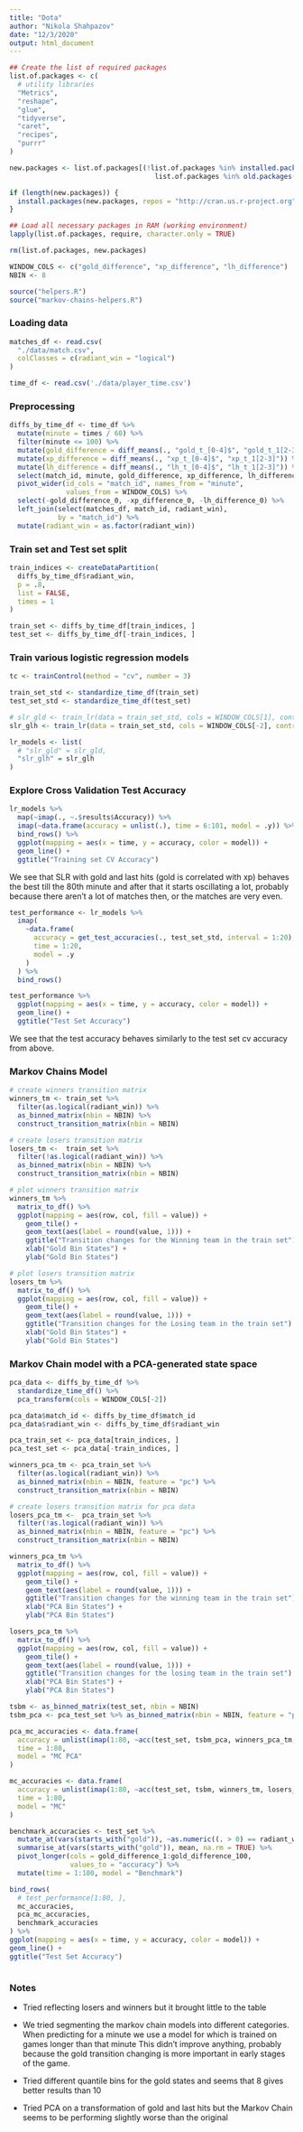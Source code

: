 ```yaml
---
title: "Dota"
author: "Nikola Shahpazov"
date: "12/3/2020"
output: html_document
---
```


```r
## Create the list of required packages
list.of.packages <- c(
  # utility libraries
  "Metrics",
  "reshape",
  "glue",
  "tidyverse",
  "caret",
  "recipes",
  "purrr"
)

new.packages <- list.of.packages[(!list.of.packages %in% installed.packages() |
                                    list.of.packages %in% old.packages()[ ,"Package"])]

if (length(new.packages)) {
  install.packages(new.packages, repos = "http://cran.us.r-project.org")
}

## Load all necessary packages in RAM (working environment)
lapply(list.of.packages, require, character.only = TRUE)

rm(list.of.packages, new.packages)
```

```r
WINDOW_COLS <- c("gold_difference", "xp_difference", "lh_difference")
NBIN <- 8
```

```r
source("helpers.R")
source("markov-chains-helpers.R")
```

### Loading data
```r
matches_df <- read.csv(
  "./data/match.csv",
  colClasses = c(radiant_win = "logical")
)

time_df <- read.csv('./data/player_time.csv')
```

### Preprocessing

```r
diffs_by_time_df <- time_df %>%
  mutate(minute = times / 60) %>%
  filter(minute <= 100) %>%
  mutate(gold_difference = diff_means(., "gold_t_[0-4]$", "gold_t_1[2-3]")) %>%
  mutate(xp_difference = diff_means(., "xp_t_[0-4]$", "xp_t_1[2-3]")) %>%
  mutate(lh_difference = diff_means(., "lh_t_[0-4]$", "lh_t_1[2-3]")) %>%
  select(match_id, minute, gold_difference, xp_difference, lh_difference) %>%
  pivot_wider(id_cols = "match_id", names_from = "minute",
              values_from = WINDOW_COLS) %>%
  select(-gold_difference_0, -xp_difference_0, -lh_difference_0) %>%
  left_join(select(matches_df, match_id, radiant_win),
            by = "match_id") %>%
  mutate(radiant_win = as.factor(radiant_win))
```

### Train set and Test set split

```r
train_indices <- createDataPartition(
  diffs_by_time_df$radiant_win,
  p = .8,
  list = FALSE,
  times = 1
)

train_set <- diffs_by_time_df[train_indices, ]
test_set <- diffs_by_time_df[-train_indices, ]
```

### Train various logistic regression models

```r
tc <- trainControl(method = "cv", number = 3)

train_set_std <- standardize_time_df(train_set)
test_set_std <- standardize_time_df(test_set)

# slr_gld <- train_lr(data = train_set_std, cols = WINDOW_COLS[1], control = tc)
slr_glh <- train_lr(data = train_set_std, cols = WINDOW_COLS[-2], control = tc)

lr_models <- list(
  # "slr_gld" = slr_gld,
  "slr_glh" = slr_glh
)
```

### Explore Cross Validation Test Accuracy

```r
lr_models %>%
  map(~imap(., ~.$results$Accuracy)) %>%
  imap(~data.frame(accuracy = unlist(.), time = 6:101, model = .y)) %>%
  bind_rows() %>%
  ggplot(mapping = aes(x = time, y = accuracy, color = model)) +
  geom_line() +
  ggtitle("Training set CV Accuracy")
```

We see that SLR with gold and last hits (gold is correlated with xp) behaves the best till the 
80th minute and after that it starts oscillating a lot, probably because 
there aren't a lot of matches then, or the matches are very even.

```r
test_performance <- lr_models %>%
  imap(
    ~data.frame(
      accuracy = get_test_accuracies(., test_set_std, interval = 1:20),
      time = 1:20,
      model = .y
    )
  ) %>%
  bind_rows()

test_performance %>%
  ggplot(mapping = aes(x = time, y = accuracy, color = model)) +
  geom_line() +
  ggtitle("Test Set Accuracy")
```
We see that the test accuracy behaves similarly to the test set cv accuracy from above.

### Markov Chains Model
```r
# create winners transition matrix
winners_tm <- train_set %>%
  filter(as.logical(radiant_win)) %>%
  as_binned_matrix(nbin = NBIN) %>%
  construct_transition_matrix(nbin = NBIN)

# create losers transition matrix
losers_tm <-  train_set %>%
  filter(!as.logical(radiant_win)) %>%
  as_binned_matrix(nbin = NBIN) %>%
  construct_transition_matrix(nbin = NBIN)

# plot winners transition matrix
winners_tm %>%
  matrix_to_df() %>%
  ggplot(mapping = aes(row, col, fill = value)) +
    geom_tile() +
    geom_text(aes(label = round(value, 1))) +
    ggtitle("Transition changes for the Winning team in the train set") +
    xlab("Gold Bin States") +
    ylab("Gold Bin States")

# plot losers transition matrix
losers_tm %>%
  matrix_to_df() %>%
  ggplot(mapping = aes(row, col, fill = value)) + 
    geom_tile() +
    geom_text(aes(label = round(value, 1))) +
    ggtitle("Transition changes for the Losing team in the train set") +
    xlab("Gold Bin States") +
    ylab("Gold Bin States")
```


### Markov Chain model with a PCA-generated state space
```r
pca_data <- diffs_by_time_df %>%
  standardize_time_df() %>%
  pca_transform(cols = WINDOW_COLS[-2])

pca_data$match_id <- diffs_by_time_df$match_id
pca_data$radiant_win <- diffs_by_time_df$radiant_win

pca_train_set <- pca_data[train_indices, ]
pca_test_set <- pca_data[-train_indices, ]

winners_pca_tm <- pca_train_set %>%
  filter(as.logical(radiant_win)) %>%
  as_binned_matrix(nbin = NBIN, feature = "pc") %>%
  construct_transition_matrix(nbin = NBIN)

# create losers transition matrix for pca data
losers_pca_tm <-  pca_train_set %>%
  filter(!as.logical(radiant_win)) %>%
  as_binned_matrix(nbin = NBIN, feature = "pc") %>%
  construct_transition_matrix(nbin = NBIN)

winners_pca_tm %>%
  matrix_to_df() %>%
  ggplot(mapping = aes(row, col, fill = value)) + 
    geom_tile() +
    geom_text(aes(label = round(value, 1))) +
    ggtitle("Transition changes for the winning team in the train set") +
    xlab("PCA Bin States") +
    ylab("PCA Bin States")

losers_pca_tm %>%
  matrix_to_df() %>%
  ggplot(mapping = aes(row, col, fill = value)) + 
    geom_tile() +
    geom_text(aes(label = round(value, 1))) +
    ggtitle("Transition changes for the losing team in the train set") +
    xlab("PCA Bin States") +
    ylab("PCA Bin States")
```

```r
tsbm <- as_binned_matrix(test_set, nbin = NBIN)
tsbm_pca <- pca_test_set %>% as_binned_matrix(nbin = NBIN, feature = "pc")

pca_mc_accuracies <- data.frame(
  accuracy = unlist(imap(1:80, ~acc(test_set, tsbm_pca, winners_pca_tm, losers_pca_tm, .x))),
  time = 1:80,
  model = "MC PCA"
)

mc_accuracies <- data.frame(
  accuracy = unlist(imap(1:80, ~acc(test_set, tsbm, winners_tm, losers_tm, .x))),
  time = 1:80,
  model = "MC"
)

benchmark_accuracies <- test_set %>%
  mutate_at(vars(starts_with("gold")), ~as.numeric((. > 0) == radiant_win)) %>%
  summarise_at(vars(starts_with("gold")), mean, na.rm = TRUE) %>%
  pivot_longer(cols = gold_difference_1:gold_difference_100,
               values_to = "accuracy") %>%
  mutate(time = 1:100, model = "Benchmark")

bind_rows(
  # test_performance[1:80, ],
  mc_accuracies,
  pca_mc_accuracies,
  benchmark_accuracies
) %>%
ggplot(mapping = aes(x = time, y = accuracy, color = model)) +
geom_line() +
ggtitle("Test Set Accuracy")
```

```r


```

### Notes

* Tried reflecting losers and winners but it brought little to the table

* We tried segmenting the markov chain models into different categories. When predicting
for a minute we use a model for which is trained on games longer than that minute
This didn't improve anything, probably because the gold transition changing is more
important in early stages of the game.

* Tried different quantile bins for the gold states and seems that 8 gives better results than 10

* Tried PCA on a transformation of gold and last hits but the Markov Chain seems to be performing slightly worse than the original
